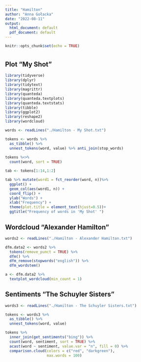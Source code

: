 ```yaml
---
title: "Hamilton"
author: "Anna Gołacka"
date: "2022-08-11"
output:
  html_document: default
  pdf_document: default
---
```


```r
knitr::opts_chunk$set(echo = TRUE)
```

# {.tabset}
## Plot "My Shot"

```r
library(tidyverse)
library(dplyr)
library(tidytext)
library(magrittr)
library(quanteda)
library(quanteda.textplots)
library(quanteda.textstats)
library(tibble)
library(ggplot2)
library(reshape2)
library(wordcloud)

words <- readLines("./Hamilton - My Shot.txt")

tokens <- words %>%
  as_tibble() %>%
  unnest_tokens(word, value) %>% anti_join(stop_words)
 
tokens %<>%
  count(word, sort = TRUE) 

tab <- tokens[1:14,1:2]

tab %>% mutate(word1 = fct_reorder(word, n))%>%
  ggplot() +
  geom_col(aes(word1, n)) +
  coord_flip() +
  ylab("Words") +
  xlab("Frequency") +
  theme(plot.title = element_text(hjust=0.5))+
  ggtitle("Frequency of words in 'My Shot' ")
```

## Wordcloud "Alexander Hamilton"

```r
words2 <- readLines("./Hamilton - Alexander Hamilton.txt")

dfm.data2 <- words2 %>%
  tokens(remove_punct = TRUE) %>%
  dfm() %>%
  dfm_remove(stopwords("english")) %>%
  dfm_wordstem()

a <- dfm.data2 %>%
  textplot_wordcloud(min_count = 1)
```

## Sentiments "The Schuyler Sisters"
``` r
words3 <- readLines("./Hamilton - The Schuyler Sisters.txt")

tokens <- words3 %>%
  as_tibble() %>%
  unnest_tokens(word, value)

tokens %>% 
  inner_join(get_sentiments("bing")) %>%
  count(word, sentiment, sort = TRUE) %>%
  acast(word ~ sentiment, value.var = "n", fill = 0) %>%
  comparison.cloud(colors = c("red", "darkgreen"),
                   max.words = 100)
```